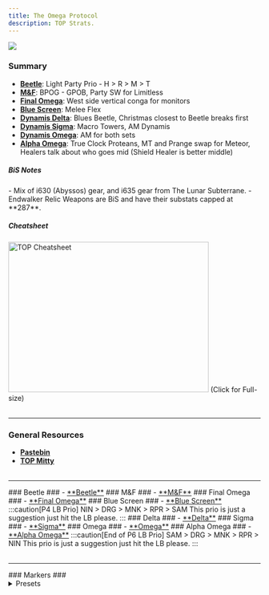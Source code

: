```yaml
---
title: The Omega Protocol
description: TOP Strats.
---
```



<img class="ulti-tooltip" src="/top.webp"/>

### Summary ###
- [**Beetle**](#beetle): Light Party Prio - H > R > M > T
- [**M&F**](#mf): BPOG - GPOB, Party SW for Limitless
- [**Final Omega**](#final-omega): West side vertical conga for monitors
- [**Blue Screen**](#blue-screen): Melee Flex
- [**Dynamis Delta**](#delta): Blues Beetle, Christmas closest to Beetle breaks first
- [**Dynamis Sigma**](#sigma): Macro Towers, AM Dynamis
- [**Dynamis Omega**](#omega): AM for both sets
- [**Alpha Omega**](#alpha-omega): True Clock Proteans, MT and Prange swap for Meteor, Healers talk about who goes mid (Shield Healer is better middle)

<h5>BiS Notes</h5>
- Mix of i630 (Abyssos) gear, and i635 gear from The Lunar Subterrane.
- Endwalker Relic Weapons are BiS and have their substats capped at **287**.

<h5>Cheatsheet</h5>
<img
    src="/TOP_cheat_sheet.png"
    width="400"
    height="300"
    decoding="async"
    loading="lazy"
    alt="TOP Cheatsheet"
    onclick="location.href='/TOP_cheat_sheet.png'"
    style="cursor:pointer;"
/>
(Click for Full-size)
<br></br>
<hr></hr>

### General Resources ###
- <a href="https://pastebin.com/PyBmi5N4" target="_blank">**Pastebin**</a>
- <a href="http://tinyurl.com/topmitty" target="_blank">**TOP Mitty**</a>
<br></br>
<hr></hr>
### Beetle ###
- <a href="https://ff14.toolboxgaming.space/?id=758088204654761&preview=1" target="_blank">**Beetle**</a>
### M&F ###
- <a href="https://ff14.toolboxgaming.space/?id=324285310725761&preview=1" target="_blank">**M&F**</a>
### Final Omega ###
- <a href="https://ff14.toolboxgaming.space/?id=243183080764761&preview=1" target="_blank">**Final Omega**</a>
### Blue Screen ###
- <a href="https://ff14.toolboxgaming.space/?id=595188367474761&preview=1" target="_blank">**Blue Screen**</a>
:::caution[P4 LB Prio]
NIN > DRG > MNK > RPR > SAM
This prio is just a suggestion just hit the LB please.
:::
### Delta ###
    - <a href="https://ff14.toolboxgaming.space/?id=732288275415761&preview=1" target="_blank">**Delta**</a>
### Sigma ###
    - <a href="https://ff14.toolboxgaming.space/?id=107380954136761&preview=1" target="_blank">**Sigma**</a>
### Omega ###
    - <a href="https://ff14.toolboxgaming.space/?id=078384491946761&preview=1" target="_blank">**Omega**</a>
### Alpha Omega ###
- <a href="https://ff14.toolboxgaming.space/?id=829484027197761&preview=1" target="_blank">**Alpha Omega**</a>
:::caution[End of P6 LB Prio]
SAM > DRG > MNK > RPR > NIN
This prio is just a suggestion just hit the LB please.
:::
<br></br>
<hr></hr>
### Markers ###
<details>
<summary>Presets</summary>
- Standard

```
{"Name":"Omega","MapID":908,
"A":{"X":100.0,"Y":0.0,"Z":86.0,"ID":0,"Active":true},
"B":{"X":114.0,"Y":0.0,"Z":100.0,"ID":1,"Active":true},
"C":{"X":100.0,"Y":0.0,"Z":114.0,"ID":2,"Active":true},
"D":{"X":86.0,"Y":0.0,"Z":100.0,"ID":3,"Active":true},
"One":{"X":110.0,"Y":0.0,"Z":90.0,"ID":4,"Active":true},
"Two":{"X":110.0,"Y":0.0,"Z":110.0,"ID":5,"Active":true},
"Three":{"X":90.0,"Y":0.0,"Z":110.0,"ID":6,"Active":true},
"Four":{"X":90.0,"Y":0.0,"Z":90.0,"ID":7,"Active":true}}
```
</details>
